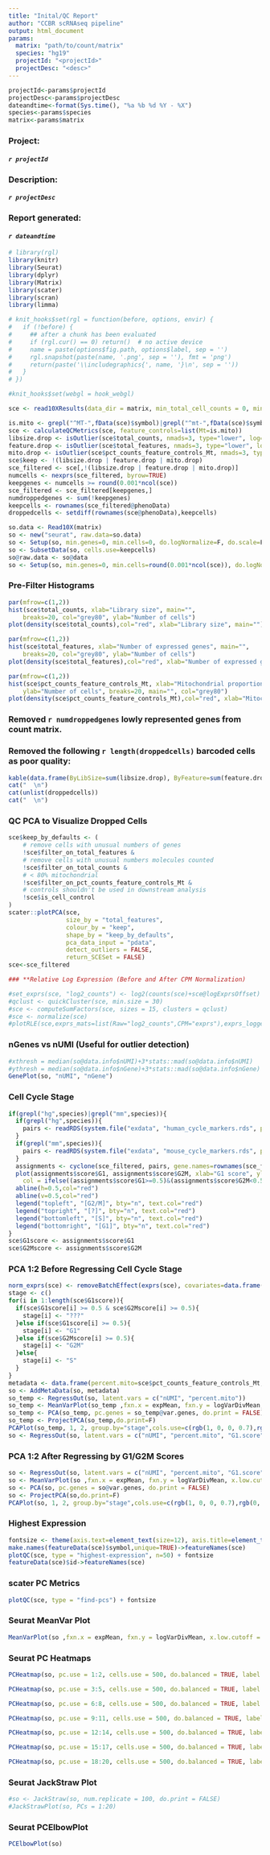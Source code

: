 ```yaml
---
title: "Inital/QC Report"
author: "CCBR scRNAseq pipeline"
output: html_document
params:
  matrix: "path/to/count/matrix"
  species: "hg19"
  projectId: "<projectId>"
  projectDesc: "<desc>"
---
```


```r
projectId<-params$projectId
projectDesc<-params$projectDesc
dateandtime<-format(Sys.time(), "%a %b %d %Y - %X")
species<-params$species
matrix<-params$matrix
```

### **Project:**
####    *`r projectId`*
### **Description:** 
####    *`r projectDesc`*
### **Report generated:** 
####    *`r dateandtime`* 

```r
# library(rgl)
library(knitr)
library(Seurat)
library(dplyr)
library(Matrix)
library(scater)
library(scran)
library(limma)

# knit_hooks$set(rgl = function(before, options, envir) {
#   if (!before) {
#     ## after a chunk has been evaluated
#     if (rgl.cur() == 0) return()  # no active device
#     name = paste(options$fig.path, options$label, sep = '')
#     rgl.snapshot(paste(name, '.png', sep = ''), fmt = 'png')
#     return(paste('\\includegraphics{', name, '}\n', sep = ''))
#   }
# })

#knit_hooks$set(webgl = hook_webgl)

sce <- read10XResults(data_dir = matrix, min_total_cell_counts = 0, min_mean_gene_counts = 0, expand = TRUE)

is.mito <- grepl("^MT-",fData(sce)$symbol)|grepl("^mt-",fData(sce)$symbol)
sce <- calculateQCMetrics(sce, feature_controls=list(Mt=is.mito))
libsize.drop <- isOutlier(sce$total_counts, nmads=3, type="lower", log=TRUE)
feature.drop <- isOutlier(sce$total_features, nmads=3, type="lower", log=TRUE)
mito.drop <- isOutlier(sce$pct_counts_feature_controls_Mt, nmads=3, type="higher")
sce$keep <- !(libsize.drop | feature.drop | mito.drop)
sce_filtered <- sce[,!(libsize.drop | feature.drop | mito.drop)]
numcells <- nexprs(sce_filtered, byrow=TRUE)
keepgenes <- numcells >= round(0.001*ncol(sce))
sce_filtered <- sce_filtered[keepgenes,]
numdroppedgenes <- sum(!keepgenes)
keepcells <- rownames(sce_filtered@phenoData)
droppedcells <- setdiff(rownames(sce@phenoData),keepcells)

so.data <- Read10X(matrix)
so <- new("seurat", raw.data=so.data)
so <- Setup(so, min.genes=0, min.cells=0, do.logNormalize=F, do.scale=F, do.center=F, project=projectId)
so <- SubsetData(so, cells.use=keepcells)
so@raw.data <- so@data
so <- Setup(so, min.genes=0, min.cells=round(0.001*ncol(sce)), do.logNormalize=T, do.scale=F, do.center=F, total.expr=1e4, project=projectId, save.raw=F)
```

### **Pre-Filter Histograms**

```r
par(mfrow=c(1,2))
hist(sce$total_counts, xlab="Library size", main="", 
    breaks=20, col="grey80", ylab="Number of cells")
plot(density(sce$total_counts),col="red", xlab="Library size", main="")
```
```r
par(mfrow=c(1,2))
hist(sce$total_features, xlab="Number of expressed genes", main="", 
    breaks=20, col="grey80", ylab="Number of cells")
plot(density(sce$total_features),col="red", xlab="Number of expressed genes", main="")
```
```r
par(mfrow=c(1,2))
hist(sce$pct_counts_feature_controls_Mt, xlab="Mitochondrial proportion (%)", 
    ylab="Number of cells", breaks=20, main="", col="grey80")
plot(density(sce$pct_counts_feature_controls_Mt),col="red", xlab="Mitochondrial proportion (%)", main="")
```

### **Removed** `r numdroppedgenes` **lowly represented genes from count matrix.**  

### **Removed the following** `r length(droppedcells)` **barcoded cells as poor quality:**  


```r
kable(data.frame(ByLibSize=sum(libsize.drop), ByFeature=sum(feature.drop), ByMito=sum(mito.drop), Remaining=ncol(sce)))
cat("  \n")
cat(unlist(droppedcells))
cat("  \n")
```

### **QC PCA to Visualize Dropped Cells**

```r
sce$keep_by_defaults <- (
    # remove cells with unusual numbers of genes
    !sce$filter_on_total_features &
    # remove cells with unusual numbers molecules counted
    !sce$filter_on_total_counts &
    # < 80% mitochondrial
    !sce$filter_on_pct_counts_feature_controls_Mt &
    # controls shouldn't be used in downstream analysis
    !sce$is_cell_control
)
scater::plotPCA(sce,
                size_by = "total_features", 
                colour_by = "keep",
                shape_by = "keep_by_defaults",
                pca_data_input = "pdata",
                detect_outliers = FALSE,
                return_SCESet = FALSE)
sce<-sce_filtered
```

```r
### **Relative Log Expression (Before and After CPM Normalization)

#set_exprs(sce, "log2_counts") <- log2(counts(sce)+sce@logExprsOffset)
#qclust <- quickCluster(sce, min.size = 30)
#sce <- computeSumFactors(sce, sizes = 15, clusters = qclust)
#sce <- normalize(sce)
#plotRLE(sce,exprs_mats=list(Raw="log2_counts",CPM="exprs"),exprs_logged=c(TRUE,TRUE))
```

### **nGenes vs nUMI** (Useful for outlier detection)

```r
#xthresh = median(so@data.info$nUMI)+3*stats::mad(so@data.info$nUMI)
#ythresh = median(so@data.info$nGene)+3*stats::mad(so@data.info$nGene)
GenePlot(so, "nUMI", "nGene")
```

### **Cell Cycle Stage**

```r
if(grepl("hg",species)|grepl("mm",species)){
  if(grepl("hg",species)){
    pairs <- readRDS(system.file("exdata", "human_cycle_markers.rds", package="scran"))
  }
  if(grepl("mm",species)){
    pairs <- readRDS(system.file("exdata", "mouse_cycle_markers.rds", package="scran"))
  }
  assignments <- cyclone(sce_filtered, pairs, gene.names=rownames(sce_filtered))
  plot(assignments$score$G1, assignments$score$G2M, xlab="G1 score", ylab="G2/M score", pch=16, 
    col = ifelse((assignments$score$G1>=0.5)&(assignments$score$G2M<0.5),'green','orange'))
  abline(h=0.5,col="red")
  abline(v=0.5,col="red")
  legend("topleft", "[G2/M]", bty="n", text.col="red")
  legend("topright", "[?]", bty="n", text.col="red")
  legend("bottomleft", "[S]", bty="n", text.col="red")
  legend("bottomright", "[G1]", bty="n", text.col="red")
}
sce$G1score <- assignments$score$G1
sce$G2Mscore <- assignments$score$G2M
```

### **PCA 1:2 Before Regressing Cell Cycle Stage**

```r
norm_exprs(sce) <- removeBatchEffect(exprs(sce), covariates=data.frame(assignments$score[,c("G1", "G2M")],percent.mito=sce$pct_counts_feature_controls_Mt,nUMI=so@data.info$nUMI))
stage <- c()
for(i in 1:length(sce$G1score)){
  if(sce$G1score[i] >= 0.5 & sce$G2Mscore[i] >= 0.5){
    stage[i] <- "???"
  }else if(sce$G1score[i] >= 0.5){
    stage[i] <- "G1"
  }else if(sce$G2Mscore[i] >= 0.5){
    stage[i] <- "G2M"
  }else{
    stage[i] <- "S"
  }
}
metadata <- data.frame(percent.mito=sce$pct_counts_feature_controls_Mt,G1.score=sce$G1score,G2M.score=sce$G2Mscore,stage=stage,row.names=colnames(sce))
so <- AddMetaData(so, metadata)
so_temp <- RegressOut(so, latent.vars = c("nUMI", "percent.mito"))
so_temp <- MeanVarPlot(so_temp ,fxn.x = expMean, fxn.y = logVarDivMean, x.low.cutoff = 0.0125, x.high.cutoff = 3, y.cutoff = 0.5, do.contour = F, do.plot=F)
so_temp <- PCA(so_temp, pc.genes = so_temp@var.genes, do.print = FALSE)
so_temp <- ProjectPCA(so_temp,do.print=F)
PCAPlot(so_temp, 1, 2, group.by="stage",cols.use=c(rgb(1, 0, 0, 0.7),rgb(0, 1, 0, 0.3),rgb(0, 0, 1, 0.7),rgb(0, 0, 0, 0.7)))
so <- RegressOut(so, latent.vars = c("nUMI", "percent.mito", "G1.score", "G2M.score"))
```

### **PCA 1:2 After Regressing by G1/G2M Scores**

```r
so <- RegressOut(so, latent.vars = c("nUMI", "percent.mito", "G1.score", "G2M.score"))
so <- MeanVarPlot(so ,fxn.x = expMean, fxn.y = logVarDivMean, x.low.cutoff = 0.0125, x.high.cutoff = 3, y.cutoff = 0.5, do.contour = F, do.plot=F)
so <- PCA(so, pc.genes = so@var.genes, do.print = FALSE)
so <- ProjectPCA(so,do.print=F)
PCAPlot(so, 1, 2, group.by="stage",cols.use=c(rgb(1, 0, 0, 0.7),rgb(0, 1, 0, 0.3),rgb(0, 0, 1, 0.7),rgb(0, 0, 0, 0.7)))
```

### **Highest Expression**

```r
fontsize <- theme(axis.text=element_text(size=12), axis.title=element_text(size=16))
make.names(featureData(sce)$symbol,unique=TRUE)->featureNames(sce)
plotQC(sce, type = "highest-expression", n=50) + fontsize
featureData(sce)$id->featureNames(sce)
```

### **scater PC Metrics**

```r
plotQC(sce, type = "find-pcs") + fontsize
```

### **Seurat MeanVar Plot**
```r
MeanVarPlot(so ,fxn.x = expMean, fxn.y = logVarDivMean, x.low.cutoff = 0.0125, x.high.cutoff = 3, y.cutoff = 0.5, do.contour = F)
```

### **Seurat PC Heatmaps**

```r
PCHeatmap(so, pc.use = 1:2, cells.use = 500, do.balanced = TRUE, label.columns = FALSE, use.full = FALSE)
```

```r
PCHeatmap(so, pc.use = 3:5, cells.use = 500, do.balanced = TRUE, label.columns = FALSE, use.full = FALSE)
```

```r
PCHeatmap(so, pc.use = 6:8, cells.use = 500, do.balanced = TRUE, label.columns = FALSE, use.full = FALSE)
```

```r
PCHeatmap(so, pc.use = 9:11, cells.use = 500, do.balanced = TRUE, label.columns = FALSE, use.full = FALSE)
```

```r
PCHeatmap(so, pc.use = 12:14, cells.use = 500, do.balanced = TRUE, label.columns = FALSE, use.full = FALSE)
```

```r
PCHeatmap(so, pc.use = 15:17, cells.use = 500, do.balanced = TRUE, label.columns = FALSE, use.full = FALSE)
```

```r
PCHeatmap(so, pc.use = 18:20, cells.use = 500, do.balanced = TRUE, label.columns = FALSE, use.full = FALSE)
```

### **Seurat JackStraw Plot**

```r
#so <- JackStraw(so, num.replicate = 100, do.print = FALSE)
#JackStrawPlot(so, PCs = 1:20)

```

### **Seurat PCElbowPlot**

```r
PCElbowPlot(so)
```
